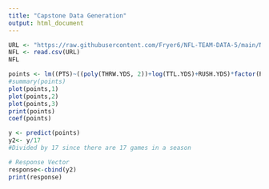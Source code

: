 ---
title: "Capstone Data Generation"
output: html_document
---


```{r}
URL <- "https://raw.githubusercontent.com/Fryer6/NFL-TEAM-DATA-5/main/NFL%20Capstone%20Team%204%20CSV.csv"
NFL <- read.csv(URL)
NFL
```

```{r}
points <- lm((PTS)~((poly(THRW.YDS, 2))+log(TTL.YDS)+RUSH.YDS)*factor(PLYOFF),data=NFL)
#summary(points)
plot(points,1)
plot(points,2)
plot(points,3)
print(points)
coef(points)
```
```{r}
y <- predict(points)
y2<- y/17
#Divided by 17 since there are 17 games in a season
```



```{r}
# Response Vector
response<-cbind(y2)
print(response)
```

